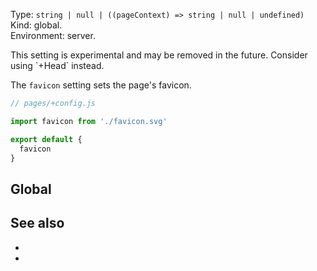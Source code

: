 
Type: `string | null | ((pageContext) => string | null | undefined)`  
Kind: global.  
Environment: server.

<ProvidedBy noCustomGuide />

<Warning>
  This setting is experimental and may be removed in the future. Consider <Link href="/Head">using `+Head`</Link> instead.
</Warning>

The `favicon` setting sets the page's favicon.

```js
// pages/+config.js

import favicon from './favicon.svg'

export default {
  favicon
}
```


## Global

<GlobalNote />


## See also

- <Link href="/head-tags" />
- <Link href="/settings#html" doNotInferSectionTitle />
